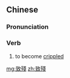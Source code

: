 {{also|致残}}
==Chinese==
{{zh-forms|s=致残}}

===Pronunciation===
{{zh-pron
|m=zhìcán
|cat=v
}}

===Verb===
{{zh-verb}}

# to become [[crippled]]

[[mg:致殘]]
[[zh:致殘]]